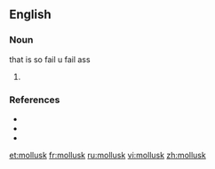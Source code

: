 ==English==

===Noun===that is so fail u fail ass
{{en-noun}}

# {{US}} {{alternative spelling of|mollusc}}

===References===
* {{R:American Heritage 2000|mollusk}}
* {{R:Dictionary.com|mollusk}}
* {{R:WordNet 2003|mollusk}}

[[et:mollusk]]
[[fr:mollusk]]
[[ru:mollusk]]
[[vi:mollusk]]
[[zh:mollusk]]